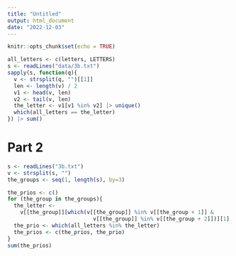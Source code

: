```yaml
---
title: "Untitled"
output: html_document
date: "2022-12-03"
---
```


```r
knitr::opts_chunk$set(echo = TRUE)
```

```r
all_letters <- c(letters, LETTERS)
s <- readLines("data/3b.txt")
sapply(s, function(q){
  v <- strsplit(q, "")[[1]]
  len <- length(v) / 2
  v1 <- head(v, len)
  v2 <- tail(v, len)
  the_letter <- v1[v1 %in% v2] |> unique()
  which(all_letters == the_letter)
}) |> sum()
```
# Part 2

```r
s <- readLines("3b.txt")
v <- strsplit(s, "")
the_groups <- seq(1, length(s), by=3)

the_prios <- c()
for (the_group in the_groups){
  the_letter <- 
    v[[the_group]][which(v[[the_group]] %in% v[[the_group + 1]] &
                           v[[the_group]] %in% v[[the_group + 2]])][1]
  the_prio <- which(all_letters %in% the_letter)
  the_prios <- c(the_prios, the_prio)
}
sum(the_prios)
```

